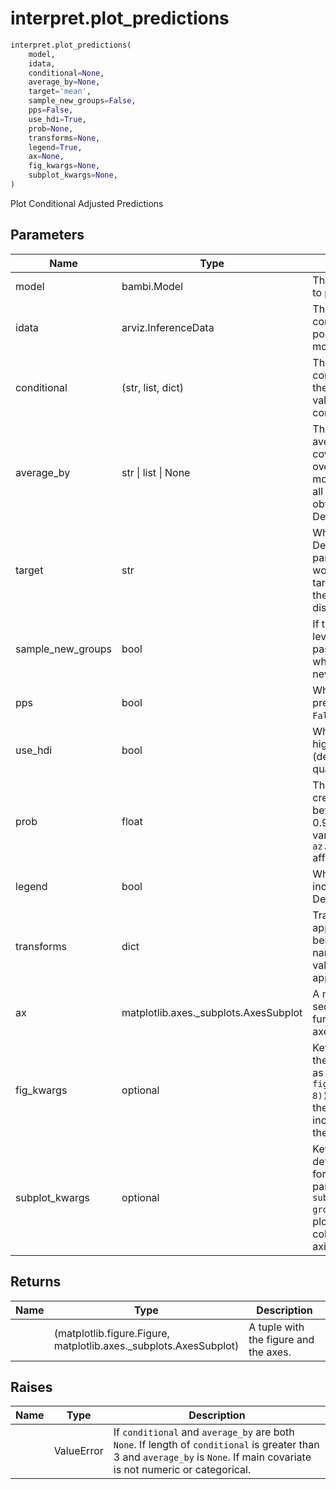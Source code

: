 # interpret.plot_predictions { #bambi.interpret.plot_predictions }

```python
interpret.plot_predictions(
    model,
    idata,
    conditional=None,
    average_by=None,
    target='mean',
    sample_new_groups=False,
    pps=False,
    use_hdi=True,
    prob=None,
    transforms=None,
    legend=True,
    ax=None,
    fig_kwargs=None,
    subplot_kwargs=None,
)
```

Plot Conditional Adjusted Predictions

## Parameters {.doc-section .doc-section-parameters}

| Name              | Type                                  | Description                                                                                                                                                                                                                                                     | Default    |
|-------------------|---------------------------------------|-----------------------------------------------------------------------------------------------------------------------------------------------------------------------------------------------------------------------------------------------------------------|------------|
| model             | bambi.Model                           | The model for which we want to plot the predictions.                                                                                                                                                                                                            | _required_ |
| idata             | arviz.InferenceData                   | The InferenceData object that contains the samples from the posterior distribution of the model.                                                                                                                                                                | _required_ |
| conditional       | (str, list, dict)                     | The covariates we would like to condition on. If dict, keys are the covariate names and values are the values to condition on.                                                                                                                                  | `None`     |
| average_by        | str \| list \| None                   | The covariates we would like to average by. The passed covariate(s) will marginalize over the other covariates in the model. If True, it averages over all covariates in the model to obtain the average estimate. Defaults to `None`.                          | `None`     |
| target            | str                                   | Which model parameter to plot. Defaults to 'mean'. Passing a parameter into target only works when pps is False as the target may not be available in the posterior predictive distribution. Defaults to `"mean"`.                                              | `'mean'`   |
| sample_new_groups | bool                                  | If the model contains group-level effects, and data is passed for unseen groups, whether to sample from the new groups. Defaults to `False`.                                                                                                                    | `False`    |
| pps               | bool                                  | Whether to plot the posterior predictive samples. Defaults to `False`.                                                                                                                                                                                          | `False`    |
| use_hdi           | bool                                  | Whether to compute the highest density interval (defaults to True) or the quantiles.                                                                                                                                                                            | `True`     |
| prob              | float                                 | The probability for the credibility intervals. Must be between 0 and 1. Defaults to 0.94. Changing the global variable `az.rcParam["stats.ci_prob"]` affects this default.                                                                                      | `None`     |
| legend            | bool                                  | Whether to automatically include a legend in the plot. Defaults to `True`.                                                                                                                                                                                      | `True`     |
| transforms        | dict                                  | Transformations that are applied to each of the variables being plotted. The keys are the name of the variables, and the values are functions to be applied. Defaults to `None`.                                                                                | `None`     |
| ax                | matplotlib.axes._subplots.AxesSubplot | A matplotlib axes object or a sequence of them. If None, this function instantiates a new axes object. Defaults to `None`.                                                                                                                                      | `None`     |
| fig_kwargs        | optional                              | Keyword arguments passed to the matplotlib figure function as a dict. For example, `fig_kwargs=dict(figsize=(11, 8)), sharey=True` would make the figure 11 inches wide by 8 inches high and would share the y-axis values.                                     | `None`     |
| subplot_kwargs    | optional                              | Keyword arguments used to determine the covariates used for the horizontal, group, and panel axes. For example, `subplot_kwargs=dict(main="x", group="y", panel="z")` would plot the horizontal axis as `x`, the color (hue) as `y`, and the panel axis as `z`. | `None`     |

## Returns {.doc-section .doc-section-returns}

| Name   | Type                                                              | Description                           |
|--------|-------------------------------------------------------------------|---------------------------------------|
|        | (matplotlib.figure.Figure, matplotlib.axes._subplots.AxesSubplot) | A tuple with the figure and the axes. |

## Raises {.doc-section .doc-section-raises}

| Name   | Type       | Description                                                                                                                                                                  |
|--------|------------|------------------------------------------------------------------------------------------------------------------------------------------------------------------------------|
|        | ValueError | If `conditional` and `average_by` are both `None`. If length of `conditional` is greater than 3 and `average_by` is `None`. If main covariate is not numeric or categorical. |